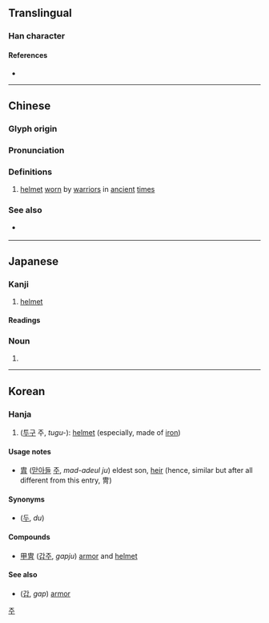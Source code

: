 {{also|胄}}
{{character info}}
==Translingual==

===Han character===
{{Han char|rn=13|rad=冂|as=07|sn=9|four=50227|canj=LWB,XLWB|ids=⿱由冃}}

====References====
* {{Han ref|kx=0129.200|dkj=01537|dj=0291.130|hdz=32059.090|uh=5191|ud=20881|bh=AB60|bd=43872}}

----

==Chinese==
{{zh-forms|s=胄|alt=𩊄,䩜}}

===Glyph origin===
{{Han etym}}

===Pronunciation===
{{zh-pron
|m=zhòu
|c=zau6
|h=pfs=
|md=
|mn=tiū
|w=
|mc=y
|oc=y
|cat=n
}}

===Definitions===
{{zh-hanzi}}

# [[helmet]] [[wear|worn]] by [[warrior]]s in [[ancient]] [[time]]s

===See also===
* {{qualifier|not to be confused with}} {{zh-l|胄|descendant}}

----

==Japanese==

===Kanji===
{{ja-kanji|grade=|rs=冂07}}

# [[helmet]]

====Readings====
{{ja-readings
|goon=じゅう
|kanon=ちゅう
|kun=かぶと-,よろい-}}

===Noun===
{{ja-noun|かぶと}}

# {{alternative form of|ja|兜}}

----

==Korean==

===Hanja===
{{ko-hanja|hangeul=주|rv=ju|mr=chu}}

# ([[투구]] 주, ''tugu-''): [[helmet]] (especially, made of [[iron]])

====Usage notes====
* [[胄]] ([[맏아들]] [[주]], ''mad-adeul ju'') eldest son, [[heir]] (hence, similar but after all different from this entry, 冑)

====Synonyms====
* {{l|ko|兜}} ([[두]], ''du'')

====Compounds====
* [[甲冑]] ([[갑주]], ''gapju'') [[armor]] and [[helmet]]

====See also====
* {{l|ko|甲}} ([[갑]], ''gap'') [[armor]]

[[Category:Hanja readings|주]]